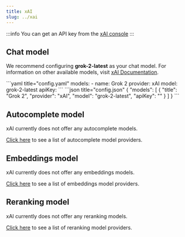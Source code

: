 ```yaml
---
title: xAI
slug: ../xai
---
```



:::info
You can get an API key from the [xAI console](https://console.x.ai/)
:::

## Chat model

We recommend configuring **grok-2-latest** as your chat model. For information on other available models, visit [xAI Documentation](https://docs.x.ai/docs/models).

<Tabs groupId="config-example">
	<TabItem value="yaml" label="YAML">
  ```yaml title="config.yaml"
  models:
    - name: Grok 2
      provider: xAI
      model: grok-2-latest
      apiKey: <YOUR_XAI_API_KEY>
  ```
  </TabItem>
	<TabItem value="json" label="JSON">
  ```json title="config.json"
  {
    "models": [
      {
        "title": "Grok 2",
        "provider": "xAI",
        "model": "grok-2-latest",
        "apiKey": "<YOUR_XAI_API_KEY>"
      }
    ]
  }
  ```
  </TabItem>
</Tabs>

## Autocomplete model

xAI currently does not offer any autocomplete models.

[Click here](../../model-types/autocomplete.md) to see a list of autocomplete model providers.

## Embeddings model

xAI currently does not offer any embeddings models.

[Click here](../../model-types/embeddings.mdx) to see a list of embeddings model providers.

## Reranking model

xAI currently does not offer any reranking models.

[Click here](../../model-types/reranking.mdx) to see a list of reranking model providers.
